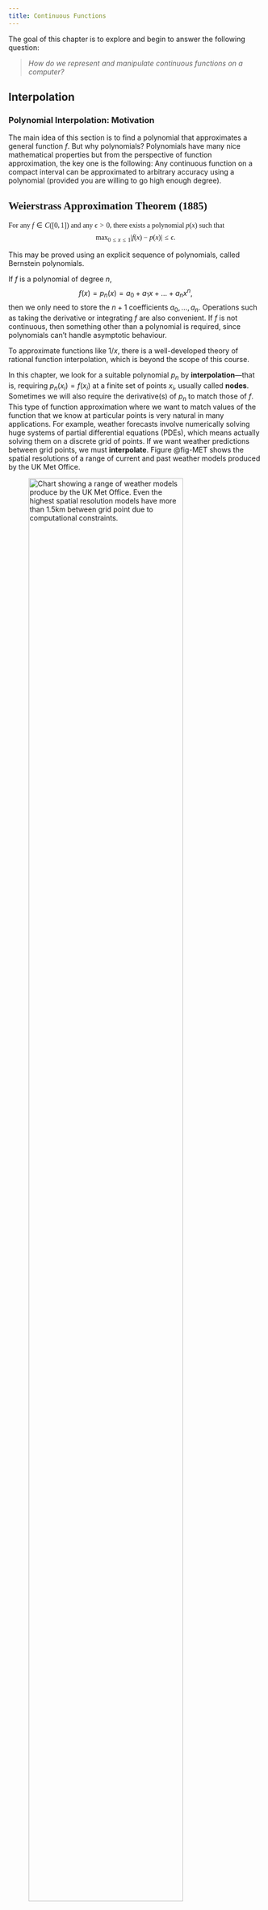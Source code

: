 ```yaml
---
title: Continuous Functions
---
```


The goal of this chapter is to explore and begin to answer the following question:

> *How do we represent and manipulate continuous functions on a computer?*

## Interpolation

### Polynomial Interpolation: Motivation

The main idea of this section is to find a polynomial that approximates a general function $f$. But why polynomials? Polynomials have many nice mathematical properties but from the perspective of function approximation, the key one is the following: Any continuous function on a compact interval can be approximated to arbitrary accuracy using a polynomial (provided you are willing to go high enough degree).

::: {.theorem #WAT style="font-size:1.0em; font-family:mainfont;"}
## Weierstrass Approximation Theorem (1885)
For any $f\in C([0,1])$ and any $\epsilon > 0$, there exists a polynomial $p(x)$ such that
$$
\max_{0\leq x\leq 1}\big|f(x) - p(x)\big| \leq \epsilon.
$$
:::

::: {.callout-note}
This may be proved using an explicit sequence of polynomials, called Bernstein polynomials.
:::

If $f$ is a polynomial of degree $n$,
$$
f(x) = p_n(x) = a_0 + a_1x + \ldots + a_nx^n,
$$
then we only need to store the $n+1$ coefficients $a_0,\ldots,a_n$. Operations such as taking the derivative or integrating $f$ are also convenient. If $f$ is not continuous, then something other than a polynomial is required, since polynomials can't handle asymptotic behaviour.

::: {.callout-note}
To approximate functions like $1/x$, there is a well-developed theory of rational function interpolation, which is beyond the scope of this course.
:::

In this chapter, we look for a suitable polynomial $p_n$ by **interpolation**—that is, requiring $p_n(x_i) = f(x_i)$ at a finite set of points $x_i$, usually called **nodes**. Sometimes we will also require the derivative(s) of $p_n$ to match those of $f$. This type of function approximation where we want to match values of the function that we know at particular points is very natural in many applications. For example, weather forecasts involve numerically solving huge systems of partial differential equations (PDEs), which means actually solving them on a discrete grid of points. If we want weather predictions between grid points, we must **interpolate**. Figure @fig-MET shows the spatial resolutions of a range of current and past weather models produced by the UK Met Office.

![Chart showing a range of weather models produce by the UK Met Office. Even the highest spatial resolution models have more than 1.5km between grid point due to computational constraints.](im/met_office.png){#fig-MET width=85% fig-align="center"}

### Taylor series

A truncated Taylor series is (in some sense) the simplest interpolating polynomial since it uses only a single node $x_0$, although it does require $p_n$ to match both $f$ and some of its derivatives.

::: {.callout-example title="Calculating $\sin(0.1)$ to 6 s.f. by Taylor series."}
We can approximate this using a Taylor series about the point $x_0=0$, which is
$$
\sin(x) = x - \frac{x^3}{3!} + \frac{x^5}{5!} - \frac{x^7}{7!} + \ldots.
$$
This comes from writing
$$
f(x) = a_0 + a_1(x-x_0) + a_2(x-x_0)^2 + \ldots,
$$
then differentiating term-by-term and matching values at $x_0$:
\begin{align*}
f(x_0) &= a_0,\\
f'(x_0) &= a_1,\\
f''(x_0) &= 2a_2,\\
f'''(x_0) &= 3(2)a_3,\\
&\vdots\\
\implies f(x) &= f(x_0) + f'(x_0)(x-x_0) + \frac{f''(x_0)}{2!}(x-x_0)^2 + \frac{f'''(x_0)}{3!}(x-x_0)^3 + \ldots.
\end{align*}
So
\begin{align*}
\textrm{1 term} \;&\implies\; f(0.1) \approx 0.1,\\
\textrm{2 terms} \;&\implies\; f(0.1) \approx 0.1 - \frac{0.1^3}{6} = 0.099833\ldots,\\
\textrm{3 terms} \;&\implies\; f(0.1) \approx 0.1 - \frac{0.1^3}{6} + \frac{0.1^5}{120} = 0.09983341\ldots.\\
\end{align*}
The next term will be $-0.1^7/7! \approx -10^{-7}/10^3 = -10^{-10}$, which won't change the answer to 6 s.f.
:::

::: {.callout-note}
The exact answer is $\sin(0.1)=0.09983341$.
:::

Mathematically, we can write the remainder as follows.

::: {.theorem}
## Taylor's Theorem
Let $f$ be $n+1$ times differentiable on $(a,b)$, and let $f^{(n)}$ be continuous on $[a,b]$. If $x,x_0\in[a,b]$ then there exists $\xi \in (a,b)$ such that
$$
f(x) = \sum_{k=0}^n\frac{f^{(k)}(x_0)}{k!}(x-x_0)^k \; + \; \frac{f^{(n+1)}(\xi)}{(n+1)!}(x-x_0)^{n+1}.
$$
:::
The sum is called the **Taylor polynomial** of degree $n$, and the last term is called the **Lagrange form** of the remainder. Note that the unknown number $\xi$ depends on $x$.

::: {.callout-example title="We can use the Lagrange remainder to bound the error in our approximation."}
For $f(x)=\sin(x)$, we found the Taylor polynomial $p_6(x) = x - x^3/3! + x^5/5!$, and $f^{(7)}(x)=-\sin(x)$. So we have
$$
\big|f(x) - p_6(x)\big| = \left|\frac{f^{(7)}(\xi)}{7!}(x-x_0)^7\right|
$$
for some $\xi$ between $x_0$ and $x$. For $x=0.1$, we have
$$
\big|f(0.1) - p_6(0.1)\big| = \frac{1}{5040}(0.1)^7\big|f^{(7)}(\xi)\big| \quad \textrm{for some $\xi\in[0,0.1]$}.
$$
Since $\big|f^{(7)}(\xi)\big| = \big|\sin(\xi)\big| \leq 1$, we can say, before calculating, that the error satisfies
$$
\big|f(0.1) - p_6(0.1)\big| \leq 1.984\times 10^{-11}.
$$
:::

::: {.callout-note}
The actual error is $1.983\times 10^{-11}$, so this is a tight estimate.
:::

Since this error arises from approximating $f$ with a truncated series, rather than due to rounding, it is known as **truncation error**. Note that it tends to be lower if you use more terms (larger $n$), or if the function oscillates less (smaller $f^{(n+1)}$ on the interval $(x_0,x)$).

Error estimates like the Lagrange remainder play an important role in numerical analysis and computation, so it is important to understand where it comes from. The number $\xi$ will ultimately come from Rolle's theorem, which is a special case of the mean value theorem from first-year calculus:

::: {.theorem}
## Rolle's Theorem
If $f$ is continuous on $[a,b]$ and differentiable on $(a,b)$, with $f(a)=f(b)=0$, then there exists $\xi\in(a,b)$ with $f'(\xi)=0$.
:::

::: {.callout-note}
Note that Rolle's Theorem does not tell us what the value of $\xi$ might actually be, so in practice we must take some kind of worst case estimate to get an error bound, e.g. calculate the max value of $f'(\xi)$ over the range of possible $\xi$ values.
:::

### Polynomial Interpolation

The classical problem of **polynomial interpolation** is to find a polynomial
$$
p_n(x) = a_0 + a_1x + \ldots + a_n x^n = \sum_{k=0}^n a_k x^k
$$
that interpolates our function $f$ at a finite set of nodes $\{x_0, x_1, \ldots, x_m\}$. In other words, $p_n(x_i)=f(x_i)$ at each of the nodes $x_i$. Since the polynomial has $n+1$ unknown coefficients, we expect to need $n+1$ distinct nodes, so let us assume that $m=n$.

::: {.callout-example title="Linear interpolation ($n=1$)"}
Here we have two nodes $x_0$, $x_1$, and seek a polynomial $p_1(x) = a_0 + a_1x$. Then the interpolation conditions require that
$$
\begin{cases}
p_1(x_0) = a_0 + a_1x_0 = f(x_0)\\
p_1(x_1) = a_0 + a_1x_1 = f(x_1)
\end{cases}
\implies\quad
p_1(x) = \frac{x_1f(x_0) - x_0f(x_1)}{x_1 - x_0} + \frac{f(x_1) - f(x_0)}{x_1 - x_0}x.
$$
:::

For general $n$, the interpolation conditions require
$$
\begin{matrix}
a_0 &+ a_1x_0 &+ a_2x_0^2 &+ \ldots &+ a_nx_0^n &= f(x_0),\\
a_0 &+ a_1x_1 &+ a_2x_1^2 &+ \ldots &+ a_nx_1^n &= f(x_1),\\
\vdots  & \vdots  & \vdots     &        &\vdots      & \vdots\\
a_0 &+ a_1x_n &+ a_2x_n^2 &+ \ldots &+ a_nx_n^n &= f(x_n),
\end{matrix}
$$
so we have to solve
$$
\begin{pmatrix}
1 & x_0 & x_0^2 & \cdots & x_0^n\\
1 & x_1 & x_1^2 & \cdots & x_1^n\\
\vdots & \vdots &\vdots& & \vdots\\
1 & x_n & x_n^2 & \cdots & x_n^n\\
\end{pmatrix}
\begin{pmatrix}
a_0\\ a_1\\ \vdots\\ a_n
\end{pmatrix}
=
\begin{pmatrix}
f(x_0)\\ f(x_1)\\ \vdots\\ f(x_n)
\end{pmatrix}.
$$
This is called a **Vandermonde matrix**. The determinant of this matrix is
$$
\det(A) = \prod_{0\leq i < j\leq n} (x_j - x_i),
$$
which is non-zero provided the nodes are all distinct. This establishes an important result, where $\mathcal{P}_n$ denotes the space of all real polynomials of degree $\leq n$.

::: {.theorem}
#### Existence/uniqueness
Given $n+1$ distinct nodes $x_0, x_1, \ldots, x_n$, there is a unique polynomial $p_n\in\mathcal{P}_n$ that interpolates $f(x)$ at these nodes.
:::

We may also prove uniqueness by the following elegant argument.

**Proof (Uniqueness part of Existence/Uniqueness Theorem):**  
Suppose that in addition to $p_n$ there is another interpolating polynomial $q_n\in\mathcal{P}_n$. Then the difference $r_n := p_n - q_n$ is also a polynomial with degree $\leq n$. But we have
$$
r_n(x_i) = p_n(x_i) - q_n(x_i) = f(x_i)-f(x_i)=0 \quad \textrm{for $i=0,\ldots,n$},
$$
so $r_n(x)$ has $n+1$ roots. From the Fundamental Theorem of Algebra, this is possible only if $r_n(x)\equiv 0$, which implies that $q_n=p_n$.

::: {.callout-note}
Note that the unique polynomial through $n+1$ points may have degree $< n$. This happens when $a_0=0$ in the solution to the Vandermonde system above.
:::

::: {.callout-example title="Interpolate $f(x)=\cos(x)$ with $p_2\in\mathcal{P}_2$ at the nodes $\{0, \tfrac{\pi}{2}, \pi\}$."}

We have $x_0=0$, $x_1=\tfrac{\pi}{2}$, $x_2=\pi$, so $f(x_0)=1$, $f(x_1)=0$, $f(x_2)=-1$. Clearly the unique interpolant is a straight line $p_2(x) = 1 - \tfrac2\pi x$.

If we took the nodes $\{0,2\pi,4\pi\}$, we would get a constant function $p_2(x)=1$.

![](im/linear_interp.png){width=70% fig-align="center"}
:::

One way to compute the interpolating polynomial would be to solve the Vandermonde system above, e.g. by Gaussian elimination. However, this is not recommended. In practice, we choose a different basis for $p_n$; there are two common and effective choices due to Lagrange and Newton.

::: {.callout-note}
The Vandermonde matrix arises when we write $p_n$ in the **natural basis** $\{1,x,x^2,\ldots\}$, but we could also choose to work in some other basis...
:::

### Lagrange Polynomials {#sec-polylag}

This uses a special basis of polynomials $\{\ell_k\}$ in which the interpolation equations reduce to the identity matrix. In other words, the coefficients in this basis are just the function values,
$$
p_n(x) = \sum_{k=0}^n f(x_k)\ell_k(x).
$$

::: {.eg title="Linear interpolation again."}
We can re-write our linear interpolant to separate out the function values:
$$
p_1(x) = \underbrace{\frac{x - x_1}{x_0 - x_1}}_{\ell_0(x)}f(x_0) + \underbrace{\frac{x-x_0}{x_1-x_0}}_{\ell_1(x)}f(x_1).
$$
Then $\ell_0$ and $\ell_1$ form the necessary basis. In particular, they have the property that
$$
\ell_0(x_i) = \begin{cases}
1 & \textrm{if $i=0$},\\
0 & \textrm{if $i=1$},
\end{cases}
\qquad
\ell_1(x_i) = \begin{cases}
0 & \textrm{if $i=0$},\\
1 & \textrm{if $i=1$},
\end{cases}
$$
:::

For general $n$, the $n+1$ **Lagrange polynomials** are defined as a product
$$
\ell_k(x) = \prod_{\substack{j=0\\j\neq k}}^n\frac{x - x_j}{x_k - x_j}.
$$
By construction, they have the property that
$$
\ell_k(x_i) = \begin{cases}
1 & \textrm{if $i=k$},\\
0 & \textrm{otherwise}.
\end{cases}
$$
From this, it follows that the interpolating polynomial may be written as above.

::: {.callout-note}
By the Existence/Uniqueness Theorem, the Lagrange polynomials are the *unique* polynomials with this property.
:::

::: {.eg}
## Compute the quadratic interpolating polynomial to $f(x)=\cos(x)$ with nodes $\{-\tfrac\pi4, 0, \tfrac\pi4\}$ using Lagrange polynomials.

The Lagrange polynomials of degree 2 for these nodes are
$$
\begin{aligned}
\ell_0(x) &= \frac{(x-x_1)(x-x_2)}{(x_0-x_1)(x_0-x_2)} = \frac{x(x-\tfrac\pi4)}{\tfrac\pi4\cdot\tfrac\pi2},\\
\ell_1(x) &= \frac{(x-x_0)(x-x_2)}{(x_1-x_0)(x_1-x_2)} = \frac{(x+\tfrac\pi4)(x-\tfrac\pi4)}{-\tfrac\pi4\cdot\tfrac\pi4},\\
\ell_2(x) &= \frac{(x-x_0)(x-x_1)}{(x_2-x_0)(x_2-x_1)}\\ 
&= \frac{x(x+\tfrac\pi4)}{\tfrac\pi2\cdot\tfrac\pi4}.
\end{aligned}
$$
So the interpolating polynomial is
$$
\begin{aligned}
p_2(x) &= f(x_0)\ell_0(x) + f(x_1)\ell_1(x) + f(x_2)\ell_2(x)\\
&= \tfrac{1}{\sqrt{2}}\tfrac8{\pi^2}x(x-\tfrac\pi4) - \tfrac{16}{\pi^2}(x+\tfrac\pi4)(x-\tfrac\pi4) +\tfrac{1}{\sqrt{2}}\tfrac8{\pi^2}x(x+\tfrac\pi4) = \tfrac{16}{\pi^2}\big(\tfrac{1}{\sqrt{2}} - 1\big)x^2 + 1.
\end{aligned}
$$
The Lagrange polynomials and the resulting interpolant are shown below:

![](im/lagrange_polys.png){width=45%}
![](im/lagrange.png){width=45%}
:::

::: {.callout-note}
Lagrange polynomials were actually discovered by Edward Waring in 1776 and rediscovered by Euler in 1783, before they were published by Lagrange himself in 1795; a classic example of Stigler's law of eponymy!
:::

The Lagrange form of the interpolating polynomial is easy to write down, but expensive to evaluate since all of the $\ell_k$ must be computed. Moreover, changing any of the nodes means that the $\ell_k$ must all be recomputed from scratch, and similarly for adding a new node (moving to higher degree).

### Newton/Divided-Difference Polynomials

It would be easy to increase the degree of $p_n$ if
$$
p_{n+1}(x) = p_{n}(x) + g_{n+1}(x), \quad \textrm{where $g_{n+1}\in{\cal P}_{n+1}$}.
$$
From the interpolation conditions, we know that
$$
g_{n+1}(x_i) = p_{n+1}(x_i) - p_{n}(x_i) = f(x_i)-f(x_i)=0 \quad \textrm{for $i=0,\ldots,n$},
$$
so
$$
g_{n+1}(x) = a_{n+1}(x-x_0)\cdots(x-x_{n}).
$$
The coefficient $a_{n+1}$ is determined by the remaining interpolation condition at $x_{n+1}$, so
$$
p_n(x_{n+1}) + g_{n+1}(x_{n+1}) = f(x_{n+1}) \quad \implies \quad a_{n+1} = \frac{f(x_{n+1}) - p_{n}(x_{n+1})}{(x_{n+1}-x_0)\cdots(x_{n+1}-x_{n})}.
$$

The polynomial $(x-x_0)(x-x_1)\cdots(x-x_{n})$ is called a **Newton polynomial**. These form a new basis
$$
n_0(x)=1, \qquad n_k(x) = \prod_{j=0}^{k-1}(x-x_j) \quad \textrm{for $k>0$}.
$$

The **Newton form** of the interpolating polynomial is then
$$
p_n(x) = \sum_{k=0}^n a_kn_k(x), \qquad a_0 = f(x_0),\qquad a_k = \frac{f(x_k) - p_{k-1}(x_k)}{(x_k-x_0)\cdots(x_k-x_{k-1})} \textrm{ for $k>0$}.
$$
Notice that $a_k$ depends only on $x_0,\ldots x_k$, so we can construct first $a_0$, then $a_1$, etc.

It turns out that the $a_k$ are easy to compute, but it will take a little work to derive the method.
We define the **divided difference** $f[x_0,x_1,\ldots,x_k]$ to be the coefficient of $x^k$ in the polynomial interpolating $f$ at nodes $x_0,\ldots,x_k$. It follows that
$$
f[x_0,x_1,\ldots,x_k] = a_k,
$$
where $a_k$ is the coefficient in the Newton form above.

::: {.eg title="Compute the Newton interpolating polynomial at two nodes."}
$$
\begin{aligned}
f[x_0] &= a_0 = f(x_0),\\
f[x_0,x_1] &= a_1 = \frac{f(x_1) - p_0(x_1)}{x_1 - x_0} = \frac{f(x_1)-a_0}{x_1 - x_0} = \frac{f[x_1]-f[x_0]}{x_1 - x_0}.
\end{aligned}
$$
So the **first-order** divided difference $f[x_0,x_1]$ is obtained from the **zeroth-order** differences $f[x_0]$, $f[x_1]$ by subtracting and dividing, hence the name "divided difference".
:::

::: {.eg title="Compute the Newton interpolating polynomial at three nodes."}
Continuing from the previous example, we find
$$
\begin{aligned}
f[x_0,x_1,x_2] &= a_2 = \frac{f(x_2) - p_1(x_2)}{(x_2 - x_0)(x_2-x_1)} = \frac{f(x_2) - a_0 - a_1(x_2-x_0)}{(x_2 - x_0)(x_2-x_1)}\\
& = \ldots = \frac{1}{x_2-x_0}\left(\frac{f[x_2]-f[x_1]}{x_2-x_1} - \frac{f[x_1]-f[x_0]}{x_1-x_0}\right)\\
&= \frac{f[x_1,x_2]-f[x_0,x_1]}{x_2-x_0}.
\end{aligned}
$$
So again, we subtract and divide. 
:::

In general, we have the following.

::: {.theorem}
For $k>0$, the divided differences satisfy
$$
f[x_i,x_{i+1},\ldots,x_{i+k}] = \frac{f[x_{i+1},\ldots,x_{i+k}] - f[x_i,\ldots,x_{i+k-1}]}{x_{i+k} - x_i}.
$$
:::

**Proof:**  
Without loss of generality, we relabel the nodes so that $i=0$. So we want to prove that
$$
f[x_0,x_1,\ldots,x_{k}] = \frac{f[x_1,\ldots,x_{k}] - f[x_0,\ldots,x_{k-1}]}{x_{k} - x_0}.
$$
The trick is to write the interpolant with nodes $x_0, \ldots, x_k$ in the form 
$$
p_k(x) = \frac{(x_k-x)q_{k-1}(x) + (x-x_0)\tilde{q}_{k-1}(x)}{x_k-x_0},
$$
where $q_{k-1}\in{\cal P}_{k-1}$ interpolates $f$ at the subset of nodes $x_0, x_1, \ldots, x_{k-1}$ and $\tilde{q}_{k-1}\in{\cal P}_{k-1}$ interpolates $f$ at the subset $x_1, x_2,\ldots,x_k$. If this holds, then matching the coefficient of $x^k$ on each side will give the divided difference formula, since, e.g., the leading coefficient of $q_{k-1}$ is $f[x_0,\ldots,x_{k-1}]$. To see that $p_k$ may really be written this way, note that
$$
\begin{aligned}
p_k(x_0) &= q_{k-1}(x_0) = f(x_0),\\
p_k(x_k) &= \tilde{q}_{k-1}(x_k) = f(x_k),\\
p_k(x_i) &= \frac{(x_k-x_i)q_{k-1}(x_i) + (x_i-x_0)\tilde{q}_{k-1}(x_i)}{x_k - x_0} = f(x_i) \quad \textrm{for $i=1,\ldots,k-1$}.
\end{aligned}
$$
Since $p_k$ agrees with $f$ at the $k+1$ nodes, it is the unique interpolant in ${\cal P}_k$.

Theorem above gives us our convenient method, which is to construct a **divided-difference table**.

::: {.eg}
## Construct the Newton polynomial at the nodes $\{-1,0,1,2\}$ and with corresponding function values $\{5,1,1,11\}$

We construct a divided-difference table as follows.
$$
\begin{matrix}
&x_0=-1 \quad &f[x_0]=5 & & &\\
& & &f[x_0,x_1]=-4 & &\\
&x_1=0 \quad &f[x_1]=1 & &f[x_0,x_1,x_2]=2 &\\
& & &f[x_1,x_2]=0 & &f[x_0,x_1,x_2,x_3]=1\\
&x_2=1 \quad &f[x_2]=1 & &f[x_1,x_2,x_3]=5 &\\
& & &f[x_2,x_3]=10 & &\\
&x_3=2 \quad &f[x_3]=11 & & &\\
\end{matrix}
$$
The coefficients of the $p_3$ lie at the top of each column, so
$$
\begin{aligned}
p_3(x) &= f[x_0] + f[x_0,x_1](x-x_0) + f[x_0,x_1,x_2](x-x_0)(x-x_1)\\
& + f[x_0,x_1,x_2,x_3](x-x_0)(x-x_1)(x-x_2)\\
&=5 - 4(x+1) + 2x(x+1) + x(x+1)(x-1).
\end{aligned}
$$
Now suppose we add the extra nodes $\{-2,3\}$ with data $\{5,35\}$. All we need to do to compute $p_5$ is add two rows to the bottom of the table --- there is no need to recalculate the rest. This gives
$$
\begin{matrix}
&-1  &5 & & & & &\\
& & &-4 & & & &\\
&0  &1 & &2 & & &\\
& & &0 & &1 & &\\
&1  &1 & &5 & &\textcolor{red}{-\tfrac1{12}} &\\
& & &10 & &\textcolor{red}{\tfrac{13}{12}} & &\textcolor{red}{0}\\
&2 &11 & &\textcolor{red}{\tfrac{17}{6}} & &\textcolor{red}{-\tfrac1{12}}\\
& & &\textcolor{red}{\tfrac{3}{2}} & &\textcolor{red}{\tfrac{5}{6}} & &\\
&\textcolor{red}{-2} &\textcolor{red}{5} & &\textcolor{red}{\tfrac92} & &&\\
& & &\textcolor{red}{6} & & & &\\
&\textcolor{red}{3}  &\textcolor{red}{35} & & & & &\\
\end{matrix}
$$
The new interpolating polynomial is
$$
p_5(x) = p_3(x) - \tfrac{1}{12}x(x+1)(x-1)(x-2).
$$
:::

::: {.callout-note}
Notice that the $x^5$ coefficient vanishes for these particular data, meaning that they are consistent with $f\in{\cal P}_4$.
:::

::: {.callout-note}
Note that the value of $f[x_0,x_1,\ldots,x_k]$ is independent of the order of the nodes in the table. This follows from the uniqueness of $p_k$.
:::

Divided differences are actually approximations for *derivatives* of $f$. In the limit that the nodes all coincide, the Newton form of $p_n(x)$ becomes the Taylor polynomial.

### Interpolation Error

The goal here is to estimate the error $|f(x)-p_n(x)|$ when we approximate a function $f$ by a polynomial interpolant $p_n$. Clearly this will depend on $x$.

::: {.eg}
## Quadratic interpolant for $f(x)=\cos(x)$ with $\{-\tfrac\pi4,0,\tfrac\pi4\}$.

From @sec-polylag, we have $p_2(x) = \tfrac{16}{\pi^2}\left(\tfrac{1}{\sqrt{2}}-1\right)x^2 + 1$, so the error is
$$
|f(x) - p_2(x)| = \left|\cos(x) -  \tfrac{16}{\pi^2}\left(\tfrac{1}{\sqrt{2}}-1\right)x^2 - 1\right|.
$$
This is shown below:

![](im/lagrange_error.png){width=70% fig-align="center"}

Clearly the error vanishes at the nodes themselves, but note that it generally does better near the middle of the set of nodes — this is quite typical behaviour.
:::

We can adapt the proof of Taylor's theorem to get a quantitative error estimate.

::: {.theorem}
#### Cauchy's Interpolation Error Theorem
Let $p_n\in{\cal P}_n$ be the unique polynomial interpolating $f(x)$ at the $n+1$ distinct nodes $x_0, x_1, \ldots, x_n \in [a,b]$, and let $f$ be continuous on $[a,b]$ with $n+1$ continuous derivatives on $(a,b)$. Then for each $x\in[a,b]$ there exists $\xi\in(a,b)$ such that
$$
f(x) - p_n(x) = \frac{f^{(n+1)}(\xi)}{(n+1)!}(x-x_0)(x-x_1)\cdots(x-x_n).
$$
:::

This looks similar to the error formula for Taylor polynomials (see Taylor's Theorem). But now the error vanishes at multiple nodes rather than just at $x_0$.

From the formula, you can see that the error will be larger for a more "wiggly" function, where the derivative $f^{(n+1)}$ is larger. It might also appear that the error will go down as the number of nodes $n$ increases; we will see in @sec-chebyshev that this is not always true.

::: {.callout-note}
As in Taylor's theorem, note the appearance of an undetermined point $\xi$. This will prevent us knowing the error exactly, but we can make an estimate as before.
:::

::: {.eg}
## Quadratic interpolant for $f(x)=\cos(x)$ with $\{-\tfrac\pi4,0,\tfrac\pi4\}$.

For $n=2$, Cauchy's Interpolation Error Theorem says that
$$
f(x) - p_2(x) = \frac{f^{(3)}(\xi)}{6}x(x+\tfrac\pi4)(x-\tfrac\pi4) = \tfrac16\sin(\xi)x(x+\tfrac\pi4)(x-\tfrac\pi4),
$$
for some $\xi\in[-\tfrac\pi4,\tfrac\pi4]$.

For an upper bound on the error at a particular $x$, we can just use $|\sin(\xi)|\leq 1$ and plug in $x$.

To bound the maximum error within the interval $[-1,1]$, let us maximise the polynomial $w(x)=x(x+\tfrac\pi4)(x-\tfrac\pi4)$. We have $w'(x) = 3x^2 - \tfrac{\pi^2}{16}$ so turning points are at $x=\pm\tfrac\pi{4\sqrt{3}}$. We have
$$
w(-\tfrac\pi{4\sqrt{3}}) = 0.186\ldots, \quad 
w(\tfrac\pi{4\sqrt{3}}) = -0.186\ldots, \quad 
w(-1) = -0.383\ldots, \quad w(1) = 0.383\ldots.
$$

So our error estimate for $x\in[-1,1]$ is
$$
|f(x) - p_2(x)| \leq \tfrac16(0.383) = 0.0638\ldots
$$

From the plot earlier, we see that this bound is satisfied (as it has to be), although not tight.
:::

### Node Placement: Chebyshev nodes {#sec-chebyshev}

You might expect polynomial interpolation to *converge* as $n\to\infty$. Surprisingly, this is not the case if you take **equally-spaced** nodes $x_i$. This was shown by Runge in a famous 1901 paper.

::: {.eg}
## The Runge function $f(x) = 1/(1 + 25x^2)$ on $[-1,1]$.

Here are illustrations of $p_n$ for increasing $n$:

![](im/runge1.png){width=45%}
![](im/runge2.png){width=45%}
![](im/runge3.png){width=45%}
![](im/runge4.png){width=45%}

Notice that $p_n$ is converging to $f$ in the middle, but diverging more and more near the ends, even within the interval $[x_0,x_n]$. This is called the **Runge phenomenon**.
:::

::: {.callout-note}
A full mathematical explanation for this divergence usually uses complex analysis — see Chapter 13 of *Approximation Theory and Approximation Practice* by L.N. Trefethen (SIAM, 2013). For a more elementary proof, see [this StackExchange post](http://math.stackexchange.com/questions/775405/).
:::

The problem is (largely) coming from the interpolating polynomial
$$
w(x) = \prod_{i=0}^n(x-x_i).
$$
We can avoid the Runge phenomenon by choosing different nodes $x_i$ that are **not uniformly spaced**.

Since the problems are occurring near the ends of the interval, it would be logical to put more nodes there. A good choice is given by taking equally-spaced points on the unit circle $|z|=1$, and projecting to the real line:

![](im/chebnodes.png){width=60% fig-align="center"}

The points around the circle are
$$
\phi_j = \frac{(2j+1)\pi}{2(n+1)}, \quad j=0,\ldots,n,
$$
so the corresponding **Chebyshev nodes** are
$$
x_j = \cos\left[\frac{(2j + 1)\pi}{2(n+1)}\right], \quad j=0,\ldots,n.
$$

::: {.eg}
## The Runge function $f(x) = 1/(1+25x^2)$ on $[-1,1]$ using the Chebyshev nodes.

For $n=3$, the nodes are $x_0=\cos(\tfrac\pi8)$, $x_1=\cos(\tfrac{3\pi}{8})$, $x_2=\cos(\tfrac{5\pi}{8})$, $x_3=\cos(\tfrac{7\pi}{8})$.

Below we illustrate the resulting interpolant for $n=15$:

![](im/runge_cheby.png){width=50% fig-align="center"}

Compare this to the example with equally spaced nodes.
:::

In fact, the Chebyshev nodes are, in one sense, an optimal choice. To see this, we first note that they are zeroes of a particular polynomial.

::: {.lemma}
The Chebyshev points $x_j=\cos\left[\frac{(2j+1)\pi}{2(n+1)}\right]$ for $j=0,\ldots,n$ are zeroes of the Chebyshev polynomial
$$
T_{n+1}(t) := \cos\big[(n+1)\arccos(t)\big]
$$
:::

::: {.callout-note}
The Chebyshev polynomials are denoted $T_n$ rather than $C_n$ because the name is transliterated from Russian as "Tchebychef" in French, for example.
:::

In choosing the Chebyshev nodes, we are choosing the error polynomial $w(x):=\prod_{i=0}^n(x-x_i)$ to be $T_{n+1}(x)/2^n$. (This normalisation makes the leading coefficient 1) This is a good choice because of the following result.

::: {.theorem}
#### Chebyshev interpolation
Let $x_0, x_1, \ldots, x_n \in [-1,1]$ be distinct. Then $\max_{[-1,1]}|w(x)|$ is minimized if
$$
w(x) = \frac{1}{2^n}T_{n+1}(x),
$$
where $T_{n+1}(x)$ is the **Chebyshev polynomial** $T_{n+1}(x) = \cos\Big((n+1)\arccos(x)\Big)$.
:::

Having established that the Chebyshev polynomial minimises the maximum error, we can see convergence as $n\to\infty$ from the fact that
$$
|f(x) - p_n(x)| = \frac{|f^{(n+1)}(\xi)|}{(n+1)!}|w(x)| = \frac{|f^{(n+1)}(\xi)|}{2^n(n+1)!}|T_{n+1}(x)| \leq \frac{|f^{(n+1)}(\xi)|}{2^n(n+1)!}.
$$

If the function is well-behaved enough that $|f^{(n+1)}(x)| < M$ for some constant whenever $x \in [-1,1]$, then the error will tend to zero as $n \to \infty$.

## Nonlinear Equations

<!--
### Motivation: Solving Nonlinear Equations

Many problems in both pure and applied mathematics ultimately boil down to solving some particular nonlinear equation. For example, 
-->

> *How do we find roots of nonlinear equations?*

Given a general equation
$$
f(x) = 0,
$$
there will usually be no explicit formula for the root(s) $x_*$, so we must use an iterative method.

Rootfinding is a delicate business, and it is essential to begin by plotting a graph of $f(x)$, so that you can tell whether the answer you get from your numerical method is correct.

::: {.eg}
## $f(x) = \frac{1}{x} - a$, for $a > 0$.
![](im/root1.jpg){width=60% fig-align="center"}

Clearly we know the root is exactly $x_* = \frac{1}{a}$, but this will serve as a running example to test some of our methods
:::

### Interval Bisection

If $f$ is continuous and we can find an interval where it changes sign, then it must have a root in this interval. Formally, this is based on:

::: {.theorem}
#### Intermediate Value Theorem
If $f$ is continuous on $[a,b]$ and $c$ lies between $f(a)$ and $f(b)$, then there is at least one point $x\in[a,b]$ such that $f(x)=c$.
:::

If $f(a)f(b)<0$, then $f$ changes sign at least once in $[a,b]$, so by the Intermediate Value Theorem there must be a point $x_*\in[a,b]$ where $f(x_*)=0$.

We can turn this into the following iterative algorithm:

::: {.algorithm title="Interval bisection"}
Let $f$ be continuous on $[a_0,b_0]$, with $f(a_0)f(b_0)<0$.

- At each step, set $m_k = (a_k + b_k)/2$.
- If $f(a_k)f(m_k)\geq 0$ then set $a_{k+1}=m_k$, $b_{k+1}=b_k$, otherwise set $a_{k+1}=a_k$, $b_{k+1}=m_k$.
:::

::: {.eg}
## $f(x)=\tfrac1x - 0.5$.

1. Try $a_0=1$, $b_0=3$ so that $f(a_0)f(b_0)=0.5(-0.1666) < 0$.  
   Now the midpoint is $m_0=(1 + 3)/2 = 2$, with $f(m_0)=0$.  
   We are lucky and have already stumbled on the root $x_*=m_0=2$!

2. Suppose we had tried $a_0=1.5$, $b_0=3$, so  $f(a_0)=0.1666$ and $f(b_0)=-0.1666$, and again $f(a_0)f(b_0)<0$.  
   Now $m_0 = 2.25$, $f(m_0)=-0.0555$. We have $f(a_0)f(m_0) < 0$, so we set $a_1 = a_0=1.5$ and $b_1 = m_0=2.25$. The root must lie in $[1.5,2.25]$.  
   Now $m_1 = 1.875$, $f(m_1)=0.0333$, and $f(a_1)f(m_1)>0$, so we take $a_2 = m_1=1.875$, $b_2 = b_1=2.25$. The root must lie in $[1.875,2.25]$.  
   We can continue this algorithm, halving the length of the interval each time.
:::

Since the interval halves in size at each iteration, and always contains a root, we are guaranteed to converge to a root provided that $f$ is continuous. Stopping at step $k$, we get the minimum possible error by choosing $m_k$ as our approximation.

::: {.eg}
## Same example with initial interval $[-0.5,0.5]$.
![](im/root2.jpg){width=70% fig-align="center"}

In this case $f(a_0)f(b_0)<0$, but there is no root in the interval.
:::

The rate of convergence is steady, so we can pre-determine how many iterations will be needed to converge to a given accuracy. After $k$ iterations, the interval has length
$$
|b_k - a_k| = \frac{|b_0 - a_0|}{2^k},
$$
so the error in the mid-point satisfies
$$
|m_k - x_*| \leq \frac{|b_0 - a_0|}{2^{k+1}}.
$$
In order for $|m_k - x_*| \leq \delta$, we need $n$ iterations, where
$$
\frac{|b_0 - a_0|}{2^{n+1}} \leq \delta \quad \implies \log|b_0-a_0| - (n+1)\log(2) \leq \log(\delta) \quad \implies n \geq \frac{\log|b_0-a_0| - \log(\delta)}{\log(2)} - 1.
$$

::: {.eg}
## Previous example continued

With $a_0=1.5$, $b_0=3$, as in the above example, then for $\delta = \epsilon_{\rm M}=1.1\times 10^{-16}$ we would need
$$
n \geq \frac{\log(1.5) - \log(1.1\times 10^{-16})}{\log(2)}-1 \quad \implies n \geq 53 \textrm{ iterations}.
$$
:::

::: {.callout-note}
This convergence is pretty slow, but the method has the advantage of being very robust (i.e., use it if all else fails...). It has the more serious disadvantage of *only working in one dimension*.
:::

### Fixed point iteration

This is a very common type of rootfinding method. The idea is to transform $f(x)=0$ into the form $g(x)=x$, so that a root $x_*$ of $f$ is a **fixed point** of $g$, meaning $g(x_*)=x_*$. To find $x_*$, we start from some initial guess $x_0$ and iterate
$$
x_{k+1} = g(x_k)
$$
until $|x_{k+1}-x_k|$ is sufficiently small. For a given equation $f(x)=0$, there are many ways to transform it into the form $x=g(x)$. Only some will result in a convergent iteration.

::: {.eg}
## $f(x)=x^2-2x-3$.
Note that the roots are $-1$ and $3$. Consider some different rearrangements, with $x_0=0$.

1. $g(x) = \sqrt{2x+3}$, gives $x_k\to 3$ [to machine accuracy after 33 iterations].

2. $g(x) = 3/(x-2)$, gives $x_k\to -1$ [to machine accuracy after 33 iterations].

3. $g(x) = (x^2 - 3)/2$, gives $x_k\to -1$ [but very slowly!].

4. $g(x) = x^2 - x - 3$, gives $x_k\to\infty$.

5. $g(x) = (x^2+3)/(2x-2)$, gives $x_k\to -1$ [to machine accuracy after 5 iterations].

If instead we take $x_0=42$, then (1) and (2) still converge to the same roots, (3) now diverges, (4) still diverges, and (5) now converges to the other root $x_k\to 3$.
:::

In this section, we will consider which iterations will converge, before addressing the *rate* of convergence in @sec-order.

One way to ensure that the iteration will work is to find a **contraction mapping** $g$, which is a map $L\to L$ (for some closed interval $L$) satisfying
$$
|g(x)-g(y)| \leq \lambda|x-y|
$$
for some $\lambda < 1$ and for all $x$, $y \in L$. The sketch below shows the idea:

![](im/contraction.png){width=70% fig-align="center"}

::: {.theorem}
#### Contraction Mapping Theorem
If $g$ is a contraction mapping on $L=[a,b]$, then
1. There exists a unique fixed point $x_*\in L$ with $g(x_*)=x_*$.
2. For any $x_0\in L$, the iteration $x_{k+1}=g(x_k)$ will converge to $x_*$ as $k\to\infty$.
:::

**Proof:**  
To prove *existence*, consider $h(x)=g(x)-x$. Since $g:L\to L$ we have $h(a)=g(a)-a\geq 0$ and $h(b)=g(b)-b\leq 0$. Moreover, it follows from the contraction property above that $g$ is continuous (think of "$\epsilon\delta$"), therefore so is $h$. So the Intermediate Value Theorem guarantees the existence of at least one point $x_*\in L$ such that $h(x_*)=0$, i.e. $g(x_*)=x_*$.

For *uniqueness*, suppose $x_*$ and $y_*$ are both fixed points of $g$ in $L$. Then 
$$
|x_*-y_*| = |g(x_*)-g(y_*)| \leq \lambda |x_*-y_*| < |x_*-y_*|,
$$
which is a contradiction.

Finally, to show *convergence*, consider
$$
|x_*- x_{k+1} | = |g(x_*) - g(x_k)| \leq \lambda |x_* - x_k| \leq \ldots \leq \lambda^{k+1}|x_*-x_0|.
$$
Since $\lambda<1$, we see that $x_k\to x_*$ as $k\to\infty$.

::: {.callout-note}
The Contraction Mapping Theorem is also known as the **Banach fixed point theorem**, and was proved by Stefan Banach in his 1920 PhD thesis.
:::

To apply this result in practice, we need to know whether a given function $g$ is a contraction mapping on some interval.

If $g$ is differentiable, then Taylor's theorem says that there exists $\xi\in(x,y)$ with
$$
g(x) = g(y) + g'(\xi)(x-y) \,\, \implies \,\, |g(x)-g(y)| \leq \Big(\max_{\xi\in L}|g'(\xi)|\Big)\,|x-y|.
$$
So if (a) $g:L\to L$ and (b) $|g'(x)|\leq M$ for all $x\in L$ with  $M<1$, then $g$ is a contraction mapping on $L$.

::: {.eg}
## Iteration (a) from previous example, $g(x) = \sqrt{2x + 3}$.

Here $g'=(2x + 3)^{-1/2}$, so we see that $|g'(x)|<1$ for all $x>-1$.

For $g$ to be a contraction mapping on an interval $L$, we also need that $g$ maps $L$ into itself. Since our particular $g$ is continuous and monotonic increasing (for $x>-\tfrac32$), it will map an interval $[a,b]$ to another interval whose end-points are $g(a)$ and $g(b)$. 

For example, $g(-\tfrac12)=\sqrt{2}$ and $g(4)=\sqrt{11}$, so the interval $L=[-\tfrac12,4]$ is mapped into itself. It follows by the Contraction Mapping Theorem that (1) there is a unique fixed point $x_*\in[-\tfrac12,4]$ (which we know is $x_*=3$), and (2) the iteration will converge to $x_*$ for any $x_0$ in this interval (as we saw for $x_0=0$).
:::

In practice, it is not always easy to find a suitable interval $L$. But knowing that $|g'(x_*)|<1$ is enough to guarantee that the iteration will converge if $x_0$ is close enough to $x_*$.

::: {.theorem}
### Local Convergence Theorem
Let $g$ and $g'$ be continuous in the neighbourhood of an isolated fixed point $x_*=g(x_*)$. If $|g'(x_*)|<1$ then there is an interval $L=[x_*-\delta,x_*+\delta]$ such that $x_{k+1}=g(x_k)$ converges to $x_*$ whenever $x_0\in L$.
:::

**Proof:**  
By continuity of $g'$, there exists some interval $L=[x_*-\delta,x_*+\delta]$ with $\delta>0$ such that $|g'(x)|\leq 
M$ for some $M<1$, for all $x\in L$. Now let $x\in L$. It follows that
$$
|x_* - g(x)| = |g(x_*)-g(x)| \leq M|x_*-x| < |x_*-x| \leq \delta,
$$
so $g(x)\in L$. Hence $g$ is a contraction mapping on $L$ and the Contraction Mapping Theorem shows that $x_k\to x_*$.

::: {.eg}
## Iteration (a) again, $g(x) = \sqrt{2x + 3}$.

Here we know that $x_*=3$, and $|g'(3)|=\tfrac13 < 1$, so the Local Convergence Theorem tells us that the iteration will converge to $3$ if $x_0$ is close enough to $3$.
:::

::: {.eg}
## Iteration (e) again, $g(x) = (x^2+3)/(2x-2)$.

Here we have
$$
g'(x) = \frac{x^2-2x-3}{2(x-1)^2},
$$
so we see that $g'(-1)=g'(3)=0 < 1$. So the Local Convergence Theorem tells us that the iteration will converge to either root if we start close enough.
:::

::: {.callout-note}
As we will see, the fact that $g'(x_*)=0$ is related to the fast convergence of iteration (e).
:::

### Orders of convergence {#sec-order}

To measure the speed of convergence, we compare the error $|x_*-x_{k+1}|$ to the error at the previous step, $|x_*-x_k|$.

::: {.eg title="Interval bisection."}
Here we had $|x_*-m_{k+1}| \leq \tfrac12|x_*-m_k|$.
This is called **linear convergence**, meaning that we have $|x_*-x_{k+1}|\leq \lambda |x_* - x_{k}|$ for some constant $\lambda < 1$.
:::

We can compare a few different iteration schemes that should converge to the same answer to get a sense for how our choice of scheme can impact the convergence order.

::: {.eg}
## Iteration (a) again, $g(x)=\sqrt{2x+3}$.

Look at the sequence of errors in this case:

| $x_k$           | $|3-x_k|$        | $|3-x_k|/|3-x_{k-1}|$ |
|-----------------|-----------------|-----------------------|
| 0.0000000000    | 3.0000000000    | -                     |
| 1.7320508076    | 1.2679491924    | 0.4226497308          |
| 2.5424597568    | 0.4575402432    | 0.3608506129          |
| 2.8433992885    | 0.1566007115    | 0.3422665304          |
| 2.9473375404    | 0.0526624596    | 0.3362849319          |
| 2.9823941860    | 0.0176058140    | 0.3343143126          |
| 2.9941256440    | 0.0058743560    | 0.3336600063          |

We see that the ratio $|x_*-x_k|/|x_*-x_{k-1}|$ is indeed less than $1$, and seems to be converging to $\lambda\approx\tfrac13$. So this is a linearly convergent iteration.
:::

::: {.eg}
## Iteration (e) again, $g(x) = (x^2+3)/(2x-2)$.

Now the sequence is:

| $x_k$           | $|(-1)-x_k|$     | $|(-1)-x_k|/|(-1)-x_{k-1}|$ |
|-----------------|-----------------|-----------------------------|
| 0.0000000000    | 1.0000000000    | -                           |
| -1.5000000000   | 0.5000000000    | 0.5000000000                |
| -1.0500000000   | 0.0500000000    | 0.1000000000                |
| -1.0006097561   | 0.0006097561    | 0.0121951220                |
| -1.0000000929   | 0.0000000929    | 0.0001523926                |

Again the ratio $|x_*-x_{k}|/|x_*-x_{k-1}|$ is certainly less than $1$, but this time we seem to have $\lambda\to 0$ as $k\to\infty$. This is called **superlinear convergence**, meaning that the convergence is in some sense "accelerating".
:::

In general, if $x_k\to x_*$ then we say that the sequence $\{x_k\}$ **converges linearly** if
$$
\lim_{k\to\infty}\frac{|x_*-x_{k+1}|}{|x_*-x_k|} = \lambda \quad \textrm{with} \quad 0<\lambda <1.
$$
If $\lambda=0$ then the convergence is **superlinear**.

::: {.callout-note}
The constant $\lambda$ is called the **rate** or **ratio**.
:::

The following result establishes conditions for linear and superlinear convergence.

::: {.theorem}
Let $g'$ be continuous in the neighbourhood of a fixed point $x_*=g(x_*)$, and suppose that $x_{k+1}=g(x_k)$ converges to $x_*$ as $k\to\infty$. 

1. If $|g'(x_*)|\neq 0$ then the convergence will be linear with rate $\lambda=|g'(x_*)|$.

2. If $|g'(x_*)|=0$ then the convergence will be superlinear.
:::

**Proof:**  
By Taylor's theorem, note that
$$
x_* - x_{k+1} = g(x_*) - g(x_k) = g(x_*) - \Big[g(x_*) + g'(\xi_k)(x_k-x_*)\Big] = g'(\xi_k)(x_* - x_k)
$$
for some $\xi_k$ between $x_*$ and $x_k$. Since $x_k\to x_*$, we have $\xi_k\to x_*$ as $k\to\infty$, so
$$
\lim_{k\to\infty}\frac{|x_*-x_{k+1}|}{|x_*-x_k|} = \lim_{k\to\infty}|g'(\xi_k)| = |g'(x_*)|.
$$
This proves the result.

::: {.eg}
## Iteration (a) again, $g(x)=\sqrt{2x+3}$.

We saw before that $g'(3)=\tfrac13$, so the theorem above shows that convergence will be linear with $\lambda = |g'(3)| = \tfrac13$ as we found numerically.
:::

::: {.eg}
## Iteration (e) again, $g(x) = (x^2+3)/(2x-2)$.

We saw that $g'(-1)=0$, so the theorem above shows that convergence will be superlinear, again consistent with our numerical findings.
:::

We can further classify superlinear convergence by the **order of convergence**, defined as 
$$
\alpha = \sup\left\{\beta \, : \, \lim_{k\to\infty}\frac{|x_*-x_{k+1}|}{|x_*-x_k|^\beta} < \infty \right\}.
$$

For example, $\alpha=2$ is called **quadratic** convergence and $\alpha=3$ is called **cubic** convergence, although for a general sequence $\alpha$ need not be an integer (e.g. the secant method below).

### Newton's method

This is a particular fixed point iteration that is very widely used because (as we will see) it usually converges superlinearly.

![](im/newton.jpg){width=70% fig-align="center"}

Graphically, the idea of **Newton's method** is simple: given $x_k$, draw the tangent line to $f$ at $x=x_k$, and let $x_{k+1}$ be the $x$-intercept of this tangent. So
$$
\frac{0 - f(x_k)}{x_{k+1} - x_k} = f'(x_k) \quad \implies\quad  x_{k+1} = x_k - \frac{f(x_k)}{f'(x_k)}.
$$

::: {.callout-note}
In fact, Newton only applied the method to polynomial equations, and without using calculus. The general form using derivatives ("fluxions") was first published by Thomas Simpson in 1740. [See "Historical Development of the Newton-Raphson Method" by T.J. Ypma, *SIAM Review* **37**, 531 (1995).]
:::

Another way to derive this iteration is to approximate $f(x)$ by the linear part of its Taylor series centred at $x_k$:
$$
0 \approx f(x_{k+1}) \approx f(x_k) + f'(x_k)(x_{k+1} - x_{k}).
$$

The iteration function for Newton's method is
$$
g(x) = x - \frac{f(x)}{f'(x)},
$$
so using $f(x_*)=0$ we see that $g(x_*)=x_*$. To assess the convergence, note that
$$
g'(x) = 1 - \frac{f'(x)f'(x) - f(x)f''(x)}{[f'(x)]^2} = \frac{f(x)f''(x)}{[f'(x)]^2} \quad \implies g'(x_*)=0 \quad \textrm{if $f'(x_*)\neq 0$}.
$$
So if $f'(x_*)\neq 0$, the Local Convergence Theorem shows that the iteration will converge for $x_0$ close enough to $x_*$. Moreover, since $g'(x_*)=0$, the order theorem shows that this convergence will be superlinear.

::: {.eg}
## Calculate $a^{-1}$ using $f(x)=\frac1x - a$ for $a>0$.

Newton's method gives the iterative formula
$$
x_{k+1} = x_k - \frac{\frac{1}{x_k}-a}{-\frac{1}{x_k^2}} = 2x_k - a x_k^2.
$$
From the graph of $f$, it is clear that the iteration will converge for any $x_0\in(0,a^{-1})$, but will diverge if $x_0$ is too large. With $a=0.5$ and $x_0=1$, Python gives

| $x_k$         | $|2 - x_k|$         | $|2-x_k|/|2-x_{k-1}|$ | $|2-x_k|/|2-x_{k-1}|^2$ |
|---------------|---------------------|-----------------------|-------------------------|
| 1.0           | 1.0                 | -                     | -                       |
| 1.5           | 0.5                 | 0.5                   | 0.5                     |
| 1.875         | 0.125               | 0.25                  | 0.5                     |
| 1.9921875     | 0.0078125           | 0.0625                | 0.5                     |
| 1.999969482   | $3.05\times 10^{-5}$| 0.00390625            | 0.5                     |
| 2.0           | $4.65\times 10^{-10}$| $1.53\times 10^{-5}$ | 0.5                     |
| 2.0           | $1.08\times 10^{-19}$| $2.33\times 10^{-10}$| 0.5                     |

In 6 steps, the error is below $\epsilon_{\rm M}$: pretty rapid convergence! The third column shows that the convergence is superlinear. The fourth column shows that $|x_*-x_{k+1}|/|x_*-x_k|^2$ is constant, indicating that the convergence is quadratic (order $\alpha=2$).
:::

::: {.callout-note}
Although the solution $\tfrac1a$ is known exactly, this method is so efficient that it is sometimes used in computer hardware to do division!
:::

In practice, it is not usually possible to determine ahead of time whether a given starting value $x_0$ will converge.

A robust computer implementation should catch any attempt to take too large a step, and switch to a less sensitive (but slower) algorithm (e.g. bisection).

However, it always makes sense to avoid any points where $f'(x)=0$.

::: {.eg}
## $f(x) = x^3-2x+2$.

Here $f'(x) = 3x^2-2$ so there are turning points at $x=\pm\sqrt{\tfrac23}$ where $f'(x)=0$, as well as a single real root at $x_*\approx -1.769$. The presence of points where $f'(x)=0$ means that care is needed in choosing a starting value $x_0$.

If we take $x_0=0$, then $x_1 = 0 - f(0)/f'(0) = 1$, but then $x_2 = 1 - f(1)/f'(1)=0$, so the iteration gets stuck in an infinite loop:

![](im/newton_fail1.png){width=70% fig-align="center"}

Other starting values, e.g. $x_0=-0.5$ can also be sucked into this infinite loop! The correct answer is obtained for $x_0=-1.0$.
:::

::: {.callout-note}
The sensitivity of Newton's method to the choice of $x_0$ is beautifully illustrated by applying it to a **complex** function such as $f(z) = z^3 - 1$. The following plot colours points $z_0$ in the complex plane according to which root they converge to ($1$, $e^{2\pi i/3}$, or $e^{-2\pi i/3}$):

![](im/newton_basins.png){width=80% fig-align="center"}

The boundaries of these **basins of attraction** are fractal.
:::

### Newton's method for systems

Newton's method generalizes to higher-dimensional problems where we want to find $\mathbf{x}\in\mathbb{R}^m$ that satisfies $\mathbf{f}(\mathbf{x})=0$ for some function $\mathbf{f}:\mathbb{R}^m\to\mathbb{R}^m$.

To see how it works, take $m=2$ so that $\mathbf{x}=(x_1,x_2)^\top$ and $\mathbf{f}=[f_1(\mathbf{x}),f_2(\mathbf{x})]^\top$. Taking the linear terms in Taylor's theorem for two variables gives
$$
\begin{aligned}
0 &\approx f_1(\mathbf{x}_{k+1}) \approx f_1(\mathbf{x}_k) + \left.\frac{\partial f_1}{\partial x_1}\right|_{\mathbf{x}_k}(x_{1,k+1} - x_{1,k}) + \left.\frac{\partial f_1}{\partial x_2}\right|_{\mathbf{x}_k}(x_{2,k+1} - x_{2,k}),\\
0 &\approx f_2(\mathbf{x}_{k+1}) \approx f_2(\mathbf{x}_k) + \left.\frac{\partial f_2}{\partial x_1}\right|_{\mathbf{x}_k}(x_{1,k+1} - x_{1,k}) + \left.\frac{\partial f_2}{\partial x_2}\right|_{\mathbf{x}_k}(x_{2,k+1} - x_{2,k}).
\end{aligned}
$$

In matrix form, we can write
$$
\begin{pmatrix}
0\\
0
\end{pmatrix}
=
\begin{pmatrix}
f_1(\mathbf{x}_k)\\
f_2(\mathbf{x}_k)
\end{pmatrix}
+
\begin{pmatrix}
\frac{\partial f_1}{\partial x_1}(\mathbf{x}_k) & \frac{\partial f_1}{\partial x_2}(\mathbf{x}_k)\\
\frac{\partial f_2}{\partial x_1}(\mathbf{x}_k) & \frac{\partial f_2}{\partial x_2}(\mathbf{x}_k)
\end{pmatrix}
\begin{pmatrix}
x_{1,k+1} - x_{1,k}\\
x_{2,k+1} - x_{2,k}
\end{pmatrix}.
$$

The matrix of partial derivatives is called the **Jacobian matrix** $J(\mathbf{x}_k)$, so (for any $m$) we have
$$
\mathbf{0} = \mathbf{f}(\mathbf{x}_k) + J(\mathbf{x}_k)(\mathbf{x}_{k+1} - \mathbf{x}_{k}).
$$

To derive Newton's method, we rearrange this equation for $\mathbf{x}_{k+1}$,
$$
J(\mathbf{x}_k)(\mathbf{x}_{k+1}-\mathbf{x}_k) = -\mathbf{f}(\mathbf{x}_k) \quad \implies \quad \mathbf{x}_{k+1} = \mathbf{x}_k - J^{-1}(\mathbf{x}_k)\mathbf{f}(\mathbf{x}_k).
$$
So to apply the method, we need the inverse of $J$.

::: {.callout-note}
If $m=1$, then $J(x_k) = \frac{\partial f}{\partial x}(x_k)$, and $J^{-1}=1/J$, so this reduces to the scalar Newton's method.
:::

::: {.eg }
## Apply Newton's method to the simultaneous equations $xy - y^3 - 1 = 0$ and $x^2y + y -5=0$, with starting values $x_0=2$, $y_0=3$.

The Jacobian matrix is
$$
J(x,y) = \begin{pmatrix}
y & x-3y^2\\
2xy & x^2 + 1
\end{pmatrix},
$$
and hence its inverse is given by
$$
J^{-1}(x,y) = \frac{1}{y(x^2+1)-2xy(x-3y^2)}\begin{pmatrix}
x^2 + 1 & 3y^2-x\\
-2xy & y
\end{pmatrix}.
$$

The first iteration of Newton's method gives
$$
\begin{pmatrix}
x_1\\
y_1
\end{pmatrix}
= \begin{pmatrix}
2\\
3
\end{pmatrix}
- \frac{1}{3(5)-12(2-27)}
\begin{pmatrix}
5 & 25\\
-12 & 3
\end{pmatrix}
\begin{pmatrix}
-22\\
10
\end{pmatrix}
= \begin{pmatrix}
1.55555556\\
2.06666667
\end{pmatrix}.
$$

Subsequent iterations give
$$
\begin{pmatrix}
x_2\\
y_2
\end{pmatrix}
=
\begin{pmatrix}
1.54720541\\
1.47779333
\end{pmatrix}, \, 
\begin{pmatrix}
x_3\\
y_3
\end{pmatrix}
=
\begin{pmatrix}
1.78053503\\
1.15886481
\end{pmatrix},
$$
and
$$
\begin{pmatrix}
x_4\\
y_4
\end{pmatrix}
=
\begin{pmatrix}
1.952843\\
1.02844269
\end{pmatrix}, \\ 
\begin{pmatrix}
x_5\\
y_5
\end{pmatrix}
=
\begin{pmatrix}
1.99776297\\
1.00124041
\end{pmatrix}, 
$$

so the method is converging accurately to the root $x_*=2$, $y_*=1$, shown in the following plot:

![](im/newton2d.png){width=70% fig-align="center"}
:::

By generalising the scalar analysis (beyond the scope of this course), it can be shown that the convergence is quadratic for $\mathbf{x}_0$ sufficiently close to $\mathbf{x}_*$, provided that $J(\mathbf{x}_*)$ is non-singular (i.e., $\det[J(\mathbf{x}_*)]\neq 0$).

::: {.callout-note}
In general, finding a good starting point in more than one dimension is difficult, particularly because interval bisection is not available. Algorithms that try to mimic bisection in higher dimensions are available, proceeding by a 'grid search' approach.
:::

### Quasi-Newton methods

A drawback of Newton's method is that the derivative $f'(x_k)$ must be computed at each iteration. This may be expensive to compute, or may not be available as a formula. For example, the function $f$ might be the right-hand side of some complex partial differential equation, and hence both difficult to differentiate and very high dimensional!

Instead we can use a **quasi-Newton method**
$$
x_{k+1} = x_k - \frac{f(x_k)}{g_k},
$$
where $g_k$ is some easily-computed approximation to $f'(x_k)$. 

::: {.eg title="Steffensen's method"}
$$
g_k = \frac{f\big(f(x_k) + x_k\big) - f(x_k)}{f(x_k)}.
$$
This has the form $\frac{1}{h}\big(f(x_k+h) - f(x_k)\big)$ with $h=f(x_k)$.
:::

Steffensen's method requires two function evaluations per iteration. But once the iteration has started, we already have two nearby points $x_{k-1}$, $x_k$, so we could approximate $f'(x_k)$ by a backward difference
$$
g_k = \frac{f(x_k) - f(x_{k-1})}{x_k - x_{k-1}} \quad \implies \quad x_{k+1} = x_k - \frac{f(x_k)(x_k - x_{k-1})}{f(x_k) - f(x_{k-1})}.
$$
This is called the **secant method**, and requires only one function evaluation per iteration (once underway). The name comes from its graphical interpretation:

![](im/secant.jpg){width=70% fig-align="center"}

::: {.callout-note}
The secant method was introduced by Newton.
:::

::: {.eg}
## $f(x)=\tfrac1x - 0.5$.

Now we need two starting values, so take $x_0=0.25$, $x_1=0.5$. The secant method gives:

| $k$ | $x_k$    | $|x_* - x_k|/|x_* - x_{k-1}|$ |
|-----|----------|------------------------------|
| 2   | 0.6875   | 0.75                         |
| 3   | 1.01562  | 0.75                         |
| 4   | 1.354    | 0.65625                      |
| 5   | 1.68205  | 0.492188                     |
| 6   | 1.8973   | 0.322998                     |
| 7   | 1.98367  | 0.158976                     |
| 8   | 1.99916  | 0.0513488                    |

Convergence to $\epsilon_{\rm M}$ is achieved in 12 iterations. Notice that the error ratio is decreasing, so the convergence is superlinear.
:::

The secant method is a **two-point method** since $x_{k+1} = g(x_{k-1},x_k)$. So theorems about single-point fixed-point iterations do not apply.

In general, one can have **multipoint methods** based on higher-order interpolation.

::: {.theorem}
If $f'(x_*)\neq 0$ then the secant method converges for $x_0$, $x_1$ sufficiently close to $x_*$, and the order of convergence is $(1+\sqrt{5})/2 = 1.618\ldots$.
:::

::: {.callout-note}
This illustrates that orders of convergence need not be integers, and is also an appearance of the **golden ratio**.
:::

**Proof:**  
To simplify the notation, denote the truncation error by
$$
\varepsilon_k := x_* - x_k. 
$$
Expanding in Taylor series around $x_*$, and using $f(x_*)=0$, gives
$$
\begin{aligned}
f(x_{k-1}) &= -f'(x_*)\varepsilon_{k-1} + \frac{f''(x_*)}{2}\varepsilon_{k-1}^2 + {\cal O}(\varepsilon_{k-1}^3),\\
f(x_{k}) &= -f'(x_*)\varepsilon_{k} + \frac{f''(x_*)}{2}\varepsilon_{k}^2 + {\cal O}(\varepsilon_{k}^3).
\end{aligned}
$$
So using the secant formula above we get
$$
\begin{aligned}
\varepsilon_{k+1} &= \varepsilon_k - (\varepsilon_{k}-\varepsilon_{k-1})\frac{-f'(x_*)\varepsilon_{k} + \frac{f''(x_*)}{2}\varepsilon_{k}^2 + {\cal O}(\varepsilon_{k}^3)}{-f'(x_*)(\varepsilon_{k}-\varepsilon_{k-1})+ \frac{f''(x_*)}{2}(\varepsilon_{k}^2 - \varepsilon_{k-1}^2) + {\cal O}(\varepsilon_{k-1}^3)}\\
&= \varepsilon_k - \frac{ -f'(x_*)\varepsilon_{k} + \frac{f''(x_*)}{2}\varepsilon_{k}^2 + {\cal O}(\varepsilon_{k}^3)}{-f'(x_*) + \frac{f''(x_*)}{2}(\varepsilon_k + \varepsilon_{k-1}) + {\cal O}(\varepsilon_{k-1}^2)}\\
&= \varepsilon_k + \frac{-\varepsilon_k + \tfrac12\varepsilon_k^2f''(x_*)/f'(x_*) + {\cal O}(\varepsilon_k^3)}{1 - \tfrac12(\varepsilon_k + \varepsilon_{k-1})f''(x_*)/f'(x_*) + {\cal O}(\varepsilon_{k-1}^2)}\\
&= \varepsilon_k + \left(-\varepsilon_k + \frac{f''(x_*)}{2f'(x_*)}\varepsilon_k^2 + {\cal O}(\varepsilon_k^3) \right)\left(1 + (\varepsilon_k + \varepsilon_{k-1})\frac{f''(x_*)}{2f'(x_*)} + {\cal O}(\varepsilon_{k-1}^2) \right)\\
&= \varepsilon_k - \varepsilon_k + \frac{f''(x_*)}{2f'(x_*)}\varepsilon_k^2 - \frac{f''(x_*)}{2f'(x_*)}\varepsilon_k(\varepsilon_k + \varepsilon_{k-1}) + {\cal O}(\varepsilon_{k-1}^3)\\
&= -\frac{f''(x_*)}{2f'(x_*)}\varepsilon_k\varepsilon_{k-1} + {\cal O}(\varepsilon_{k-1}^3).
\end{aligned}
$$
This is similar to the corresponding formula for Newton's method, where we have
$$
\varepsilon_{k+1} = -\frac{f''(x_*)}{2f'(x_*)}\varepsilon_k^2 + {\cal O}(\varepsilon_k^3).
$$
The above tells us that the error for the secant method tends to zero faster than linearly, but not quadratically (because $\varepsilon_{k-1} > \varepsilon_k$).

To find the order of convergence, note that $\varepsilon_{k+1}\sim \varepsilon_k\varepsilon_{k-1}$ suggests a power-law relation of the form
$$
|\varepsilon_k| = |\varepsilon_{k-1}|^\alpha\left|\frac{f''(x_*)}{2f'(x_*)}\right|^\beta \quad \implies \quad |\varepsilon_{k-1}| = |\varepsilon_k|^{1/\alpha}\left|\frac{f''(x_*)}{2f'(x_*)}\right|^{-\beta/\alpha}.
$$
Putting this in both sides of the previous equation gives
$$
|\varepsilon_{k}|^\alpha\left|\frac{f''(x_*)}{2f'(x_*)}\right|^\beta = |\varepsilon_k|^{(1+\alpha)/\alpha}\left|\frac{f''(x_*)}{2f'(x_*)}\right|^{(\alpha-\beta)/\alpha}.
$$
Equating powers gives
$$
\alpha = \frac{1+\alpha}{\alpha} \quad \implies \alpha = \frac{1 + \sqrt{5}}{2}, \quad \beta = \frac{\alpha - \beta}{\alpha} \quad \implies \beta = \frac{\alpha}{\alpha + 1} = \frac{1}{\alpha}.
$$
It follows that
$$
\lim_{k\to\infty}\frac{|x_* - x_{k+1}|}{|x_* - x_k|^\alpha} = \lim_{k\to\infty}\frac{|\varepsilon_{k+1}|}{|\varepsilon_k|^\alpha} = \left|\frac{f''(x_*)}{2f'(x_*)}\right|^{1/\alpha},
$$
so the secant method has order of convergence $\alpha$.

